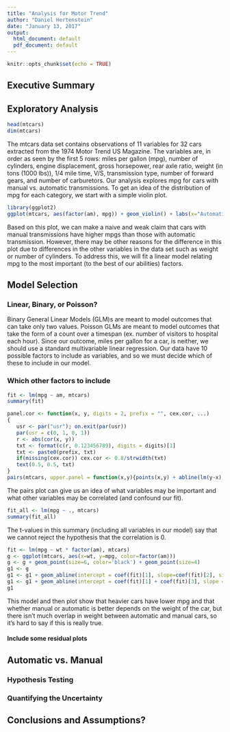 ```yaml
---
title: "Analysis for Motor Trend"
author: "Daniel Hertenstein"
date: "January 13, 2017"
output:
  html_document: default
  pdf_document: default
---
```


```r
knitr::opts_chunk$set(echo = TRUE)
```

## Executive Summary

## Exploratory Analysis

```r
head(mtcars)
dim(mtcars)
```

The mtcars data set contains observations of 11 variables for 32 cars extracted from the 1974 Motor Trend US Magazine. The variables are, in order as seen by the first 5 rows: miles per gallon (mpg), number of cylinders, engine displacement, gross horsepower, rear axle ratio, weight (in tons (1000 lbs)), 1/4 mile time, V/S, transmission type, number of forward gears, and number of carburetors. Our analysis explores mpg for cars with manual vs. automatic transmissions. To get an idea of the distribution of mpg for each category, we start with a simple violin plot.

```r
library(ggplot2)
ggplot(mtcars, aes(factor(am), mpg)) + geom_violin() + labs(x="Automatic (0) vs. Manual (1)", title="Naively, Manual Looks Better")
```

Based on this plot, we can make a naive and weak claim that cars with manual transmissions have higher mpgs than those with automatic transmission. However, there may be other reasons for the difference in this plot due to differences in the other variables in the data set such as weight or number of cylinders. To address this, we will fit a linear model relating mpg to the most important (to the best of our abilities) factors.

## Model Selection

### Linear, Binary, or Poisson?

Binary General Linear Models (GLM)s are meant to model outcomes that can take only two values. Poisson GLMs are meant to model outcomes that take the form of a count over a timespan (ex. number of visitors to hospital each hour). Since our outcome, miles per gallon for a car, is neither, we should use a standard multivariable linear regression. Our data have 10 possible factors to include as variables, and so we must decide which of these to include in our model.

### Which other factors to include

```r
fit <- lm(mpg ~ am, mtcars)
summary(fit)
```

```r
panel.cor <- function(x, y, digits = 2, prefix = "", cex.cor, ...)
{
   usr <- par("usr"); on.exit(par(usr))
   par(usr = c(0, 1, 0, 1))
   r <- abs(cor(x, y))
   txt <- format(c(r, 0.123456789), digits = digits)[1]
   txt <- paste0(prefix, txt)
   if(missing(cex.cor)) cex.cor <- 0.8/strwidth(txt)
   text(0.5, 0.5, txt)
}
pairs(mtcars, upper.panel = function(x,y){points(x,y) + abline(lm(y~x), col='red')}, lower.panel = panel.cor)
```

The pairs plot can give us an idea of what variables may be important and what other variables may be correlated (and confound our fit).

```r
fit_all <- lm(mpg ~ ., mtcars)
summary(fit_all)
```

The t-values in this summary (including all variables in our model) say that we cannot reject the hypothesis that the correlation is 0.

```r
fit <- lm(mpg ~ wt * factor(am), mtcars)
g <- ggplot(mtcars, aes(x=wt, y=mpg, color=factor(am)))
g <- g + geom_point(size=6, color='black') + geom_point(size=4)
g1 <- g
g1 <- g1 + geom_abline(intercept = coef(fit)[1], slope=coef(fit)[2], size=2)
g1 <- g1 + geom_abline(intercept = coef(fit)[1] + coef(fit)[3], slope = coef(fit)[2] + coef(fit)[4], size=2)
g1
```

This model and then plot show that heavier cars have lower mpg and that whether manual or automatic is better depends on the weight of the car, but there isn't much overlap in weight between automatic and manual cars, so it's hard to say if this is really true.

#### Include some residual plots

## Automatic vs. Manual

### Hypothesis Testing

### Quantifying the Uncertainty

## Conclusions and Assumptions?